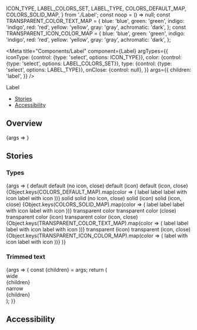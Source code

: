 
  ICON_TYPE,
  LABEL_COLORS_SET,
  LABEL_TYPE,
  COLORS_DEFAULT_MAP,
  COLORS_SOLID_MAP,
} from './Label';
const noop = () => null;
const TRANSPARENT_COLOR_TEXT_MAP = {
  blue: 'blue',
  green: 'green',
  indigo: 'indigo',
  red: 'red',
  yellow: 'yellow',
  gray: 'gray',
  achromatic: 'dark',
};
const TRANSPARENT_ICON_COLOR_MAP = {
  blue: 'blue',
  green: 'green',
  indigo: 'indigo',
  red: 'red',
  yellow: 'yellow',
  gray: 'gray',
  achromatic: 'dark',
};

<Meta
  title="Components/Label"
  component={Label}
  argTypes={{
    iconType: {control: {type: 'select', options: ICON_TYPE}},
    color: {control: {type: 'select', options: LABEL_COLORS_SET}},
    type: {control: {type: 'select', options: LABEL_TYPE}},
    onClose: {control: null},
  }}
  args={{
    children: 'label',
  }}
/>

<PageHeader>Label</PageHeader>

- [Stories](#stories)
- [Accessibility](#accessibility)

## Overview

<Canvas>
  <Story name="Default">{args => <Label {...args} />}</Story>
</Canvas>

<ArgsTable story="Default" />

## Stories

### Types

<Canvas>
  <Story name="Types">
    {args => (
      <StoryVariantTable>
        <tbody>
          <tr>
            <td>
              <Headline
                extraBold
                transform="uppercase"
                type="span"
                color="text-gray-40"
                size="medium"
              >
                default
              </Headline>
            </td>
            <td>
              <Headline
                extraBold
                transform="uppercase"
                type="span"
                color="text-gray-40"
                size="medium"
              >
                default (no icon, close)
              </Headline>
            </td>
            <td>
              <Headline
                extraBold
                transform="uppercase"
                type="span"
                color="text-gray-40"
                size="medium"
              >
                default (icon)
              </Headline>
            </td>
            <td>
              <Headline
                extraBold
                transform="uppercase"
                type="span"
                color="text-gray-40"
                size="medium"
              >
                default (icon, close)
              </Headline>
            </td>
          </tr>
          {Object.keys(COLORS_DEFAULT_MAP).map(color => (
            <tr key={color}>
              <td
                style={{
                  backgroundColor:
                    color === 'achromatic' ? hex.black : 'transparent',
                }}
              >
                <Label {...args} color={color}>
                  label
                </Label>
              </td>
              <td
                style={{
                  backgroundColor:
                    color === 'achromatic' ? hex.black : 'transparent',
                }}
              >
                <Label {...args} color={color} onClose={noop}>
                  label
                </Label>
              </td>
              <td
                style={{
                  backgroundColor:
                    color === 'achromatic' ? hex.black : 'transparent',
                }}
              >
                <Label {...args} color={color} iconType="attachment">
                  label with icon
                </Label>
              </td>
              <td
                style={{
                  backgroundColor:
                    color === 'achromatic' ? hex.black : 'transparent',
                }}
              >
                <Label
                  {...args}
                  color={color}
                  onClose={noop}
                  iconType="attachment"
                >
                  label with icon
                </Label>
              </td>
            </tr>
          ))}
          <tr>
            <td style={{height: '100px'}} />
          </tr>
          <tr>
            <td>
              <Headline
                extraBold
                transform="uppercase"
                type="span"
                color="text-gray-40"
                size="medium"
              >
                solid
              </Headline>
            </td>
            <td>
              <Headline
                extraBold
                transform="uppercase"
                type="span"
                color="text-gray-40"
                size="medium"
              >
                solid (no icon, close)
              </Headline>
            </td>
            <td>
              <Headline
                extraBold
                transform="uppercase"
                type="span"
                color="text-gray-40"
                size="medium"
              >
                solid (icon)
              </Headline>
            </td>
            <td>
              <Headline
                extraBold
                transform="uppercase"
                type="span"
                color="text-gray-40"
                size="medium"
              >
                solid (icon, close)
              </Headline>
            </td>
          </tr>
          {Object.keys(COLORS_SOLID_MAP).map(color => (
            <tr key={color}>
              <td>
                <Label {...args} type="solid" color={color}>
                  label
                </Label>
              </td>
              <td>
                <Label {...args} type="solid" color={color} onClose={noop}>
                  label
                </Label>
              </td>
              <td>
                <Label
                  {...args}
                  type="solid"
                  color={color}
                  iconType="attachment"
                >
                  label with icon
                </Label>
              </td>
              <td>
                <Label
                  {...args}
                  type="solid"
                  color={color}
                  onClose={noop}
                  iconType="attachment"
                >
                  label with icon
                </Label>
              </td>
            </tr>
          ))}
          <tr>
            <td style={{height: '100px'}} />
          </tr>
          <tr>
            <td>
              <Headline
                extraBold
                transform="uppercase"
                type="span"
                color="text-gray-40"
                size="medium"
              >
                transparent color
              </Headline>
            </td>
            <td>
              <Headline
                extraBold
                transform="uppercase"
                type="span"
                color="text-gray-40"
                size="medium"
              >
                transparent color (close)
              </Headline>
            </td>
            <td>
              <Headline
                extraBold
                transform="uppercase"
                type="span"
                color="text-gray-40"
                size="medium"
              >
                transparent color (icon)
              </Headline>
            </td>
            <td>
              <Headline
                extraBold
                transform="uppercase"
                type="span"
                color="text-gray-40"
                size="medium"
              >
                transparent color (icon, close)
              </Headline>
            </td>
          </tr>
          {Object.keys(TRANSPARENT_COLOR_TEXT_MAP).map(color => (
            <tr key={color}>
              <td>
                <Label
                  {...args}
                  type={LABEL_TYPE.TRANSPARENT_COLOR}
                  color={color}
                >
                  label
                </Label>
              </td>
              <td>
                <Label
                  {...args}
                  type={LABEL_TYPE.TRANSPARENT_COLOR}
                  color={color}
                  onClose={noop}
                >
                  label
                </Label>
              </td>
              <td>
                <Label
                  {...args}
                  type={LABEL_TYPE.TRANSPARENT_COLOR}
                  color={color}
                  iconType="attachment"
                >
                  label with icon
                </Label>
              </td>
              <td>
                <Label
                  {...args}
                  type={LABEL_TYPE.TRANSPARENT_COLOR}
                  color={color}
                  onClose={noop}
                  iconType="attachment"
                >
                  label with icon
                </Label>
              </td>
            </tr>
          ))}
          <tr>
            <td style={{height: '100px'}} />
          </tr>
          <tr>
            <td />
            <td />
            <td>
              <Headline
                extraBold
                transform="uppercase"
                type="span"
                color="text-gray-40"
                size="medium"
              >
                transparent (icon)
              </Headline>
            </td>
            <td>
              <Headline
                extraBold
                transform="uppercase"
                type="span"
                color="text-gray-40"
                size="medium"
              >
                transparent (icon, close)
              </Headline>
            </td>
          </tr>
          {Object.keys(TRANSPARENT_ICON_COLOR_MAP).map(color => (
            <tr key={color}>
              <td />
              <td />
              <td>
                <Label
                  {...args}
                  type={LABEL_TYPE.TRANSPARENT}
                  color={color}
                  iconType="attachment"
                >
                  label with icon
                </Label>
              </td>
              <td>
                <Label
                  {...args}
                  type={LABEL_TYPE.TRANSPARENT}
                  color={color}
                  onClose={noop}
                  iconType="attachment"
                >
                  label with icon
                </Label>
              </td>
            </tr>
          ))}
        </tbody>
      </StoryVariantTable>
    )}
  </Story>
</Canvas>

### Trimmed text

<Canvas>
  <Story
    name="TrimmedText"
    args={{
      title: 'Long long long text',
      children: 'Very very long label',
      onClose: {control: noop},
      color: LABEL_COLORS_SET.BLUE,
    }}
  >
    {args => {
      const {children} = args;
      return (
        <div>
          <Headline
            extraBold
            transform="uppercase"
            size="medium"
            color="text-gray-40"
          >
            wide
          </Headline>
          <div
            style={{
              width: '250px',
              border: '1px solid',
              borderColor: hex['gray-40'],
              padding: '20px',
              marginTop: '10px',
            }}
          >
            <Label {...args}>{children}</Label>
          </div>
          <Headline
            extraBold
            transform="uppercase"
            size="medium"
            style={{marginTop: 20}}
            color="text-gray-40"
          >
            narrow
          </Headline>
          <div
            style={{
              width: '150px',
              border: '1px solid',
              borderColor: hex['gray-40'],
              padding: '20px',
              marginTop: '10px',
            }}
          >
            <Label {...args}>{children}</Label>
          </div>
        </div>
      );
    }}
  </Story>
</Canvas>

## Accessibility

<LabelA11y />
